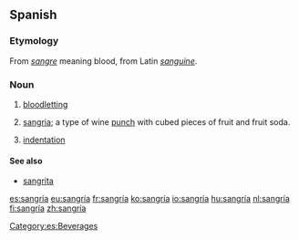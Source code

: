 {{also|sangria}}
==Spanish==

===Etymology===
From ''[[sangre]]'' meaning blood, from Latin ''[[sanguine]]''.

===Noun===
{{es-noun|f}}

# {{medicine|lang=es}} [[bloodletting]]
# {{context|beverage|lang=es}} [[sangria]]; a type of wine [[punch]] with cubed pieces of fruit and fruit soda.
# {{typography|lang=es}} [[indentation]]

====See also====
* [[sangrita]] {{f}}

[[Category:es:Beverages]]

[[es:sangría]]
[[eu:sangría]]
[[fr:sangría]]
[[ko:sangría]]
[[io:sangría]]
[[hu:sangría]]
[[nl:sangría]]
[[fi:sangría]]
[[zh:sangría]]